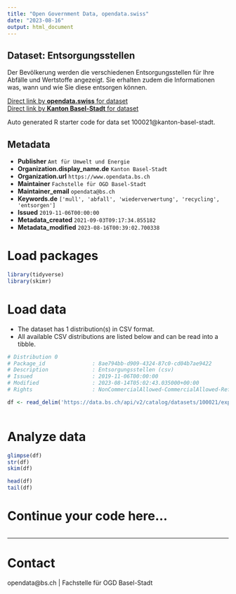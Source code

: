 ```yaml
---
title: "Open Government Data, opendata.swiss"
date: "2023-08-16"
output: html_document
---
```


## Dataset: Entsorgungsstellen

Der Bevölkerung werden die verschiedenen Entsorgungsstellen für Ihre Abfälle und Wertstoffe angezeigt. Sie erhalten zudem die Informationen was, wann und wie Sie diese entsorgen können.

[Direct link by **opendata.swiss** for dataset](https://opendata.swiss/de/dataset/entsorgungsstellen1)<br>
[Direct link by **Kanton Basel-Stadt** for dataset](https://data.bs.ch/explore/dataset/100021/)

Auto generated R starter code for data set 100021@kanton-basel-stadt.

## Metadata

- **Publisher** `Amt für Umwelt und Energie`
- **Organization.display_name.de** `Kanton Basel-Stadt`
- **Organization.url** `https://www.opendata.bs.ch`
- **Maintainer** `Fachstelle für OGD Basel-Stadt`
- **Maintainer_email** `opendata@bs.ch`
- **Keywords.de** `['mull', 'abfall', 'wiederverwertung', 'recycling', 'entsorgen']`
- **Issued** `2019-11-06T00:00:00`
- **Metadata_created** `2021-09-03T09:17:34.855182`
- **Metadata_modified** `2023-08-16T00:39:02.700338`


# Load packages

```r

library(tidyverse)
library(skimr)

```

# Load data

-   The dataset has 1 distribution(s) in CSV format.
-   All available CSV distributions are listed below and can be read into a tibble.

```r

# Distribution 0
# Package_id               : 8ae794bb-d909-4324-87c0-cd04b7ae9422
# Description              : Entsorgungsstellen (csv)
# Issued                   : 2019-11-06T00:00:00
# Modified                 : 2023-08-14T05:02:43.035000+00:00
# Rights                   : NonCommercialAllowed-CommercialAllowed-ReferenceRequired

df <- read_delim('https://data.bs.ch/api/v2/catalog/datasets/100021/exports/csv')



```

# Analyze data

```r

glimpse(df)
str(df)
skim(df)

head(df)
tail(df)

```

# Continue your code here...

```r

```

------------------------------------------------------------------------

# Contact

opendata@bs.ch | Fachstelle für OGD Basel-Stadt

